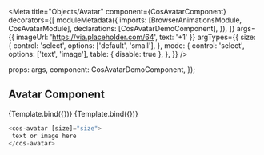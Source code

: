 


<Meta
  title="Objects/Avatar"
  component={CosAvatarComponent}
  decorators={[
    moduleMetadata({
      imports: [BrowserAnimationsModule, CosAvatarModule],
      declarations: [CosAvatarDemoComponent],
    }),
  ]}
  args={{ imageUrl: 'https://via.placeholder.com/64', text: '+1' }}
  argTypes={{
    size: {
      control: 'select',
      options: ['default', 'small'],
    },
    mode: {
      control: 'select',
      options: ['text', 'image'],
      table: { disable: true },
    },
  }}
/>

  props: args,
  component: CosAvatarDemoComponent,
});

## Avatar Component

<Canvas>
  <Story name="Primary" args={{ mode: 'text' }}>
    {Template.bind({})}
  </Story>
  <Story name="With Image" args={{ mode: 'image' }}>
    {Template.bind({})}
  </Story>
</Canvas>

```js
<cos-avatar [size]="size">
 text or image here
</cos-avatar>

```

<ArgsTable of={CosAvatarComponent} />
